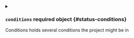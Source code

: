 


<details className="config-field" data-expandable="true">
<summary>

### `conditions` <span className="config-field-required" data-required="false">required</span> <span className="config-field-type">object</span> <span className="config-field-default"></span> <span className="config-field-enum"></span> {#status-conditions}

Conditions holds several conditions the project might be in

</summary>

<PartialConditionsreference />


</details>
